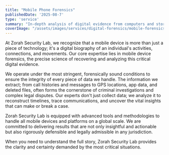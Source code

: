 ```yaml
---
title: "Mobile Phone Forensics"
publishedDate: '2025-08-7'
type: 'service'
summary: "In-depth analysis of digital evidence from computers and storage media to uncover critical insights for investigations."
coverImage: "/assets/images/services/digital-forensics/mobile-forensics-cover-img.jpg"
---
```


At Zorah Security Lab, we recognize that a mobile device is more than just a piece of technology; it's a digital biography of an individual's activities, connections, and movements. Our core expertise lies in mobile device forensics, the precise science of recovering and analyzing this critical digital evidence.

We operate under the most stringent, forensically sound conditions to ensure the integrity of every piece of data we handle. The information we extract; from call histories and messages to GPS locations, app data, and deleted files, often forms the cornerstone of criminal investigations and complex legal disputes. Our experts don't just collect data; we analyze it to reconstruct timelines, trace communications, and uncover the vital insights that can make or break a case.

Zorah Security Lab is equipped with advanced tools and methodologies to handle all mobile devices and platforms on a global scale. We are committed to delivering results that are not only insightful and actionable but also rigorously defensible and legally admissible in any jurisdiction.

When you need to understand the full story, Zorah Security Lab provides the clarity and certainty demanded by the most critical situations.

 
